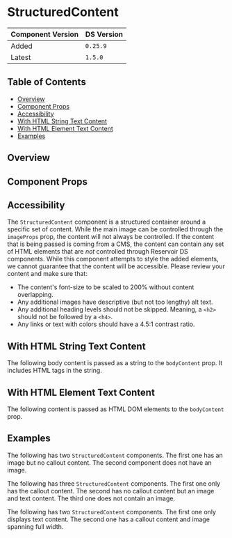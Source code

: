 

<Meta of={StructuredContentStories} />

# StructuredContent

| Component Version | DS Version |
| ----------------- | ---------- |
| Added             | `0.25.9`   |
| Latest            | `1.5.0`    |

## Table of Contents

- [Overview](#overview)
- [Component Props](#component-props)
- [Accessibility](#accessibility)
- [With HTML String Text Content](#with-html-string-text-content)
- [With HTML Element Text Content](#with-html-element-text-content)
- [Examples](#examples)

## Overview

<Description of={StructuredContentStories} />

## Component Props

<Canvas of={StructuredContentStories.Controls} />

<ArgTypes of={StructuredContentStories.Controls} />

## Accessibility

The `StructuredContent` component is a structured container around a specific
set of content. While the main image can be controlled through the `imageProps`
prop, the content will not always be controlled. If the content that is being
passed is coming from a CMS, the content can contain any set of HTML elements that
are _not_ controlled through Reservoir DS components. While this component
attempts to style the added elements, we cannot guarantee that the content will
be accessible. Please review your content and make sure that:

- The content's font-size to be scaled to 200% without content overlapping.
- Any additional images have descriptive (but not too lengthy) alt text.
- Any additional heading levels should not be skipped. Meaning, a `<h2>` should
  not be followed by a `<h4>`.
- Any links or text with colors should have a 4.5:1 contrast ratio.

## With HTML String Text Content

The following body content is passed as a string to the `bodyContent` prop. It
includes HTML tags in the string.

<Canvas of={StructuredContentStories.WithHTMLStringTextContent} />

## With HTML Element Text Content

The following content is passed as HTML DOM elements to the `bodyContent` prop.

<Canvas of={StructuredContentStories.WithHTMLElementTextContent} />

## Examples

The following has two `StructuredContent` components. The first one has an image
but no callout content. The second component does not have an image.

<Canvas of={StructuredContentStories.ExampleWithTwoComponents} />

The following has three `StructuredContent` components. The first one only has
the callout content. The second has no callout content but an image and text content.
The third one does not contain an image.

<Canvas of={StructuredContentStories.ExampleWithThreeComponents} />

The following has two `StructuredContent` components. The first one only displays
text content. The second one has a callout content and image spanning full width.

<Canvas of={StructuredContentStories.ExampleWithMixedContent} />
